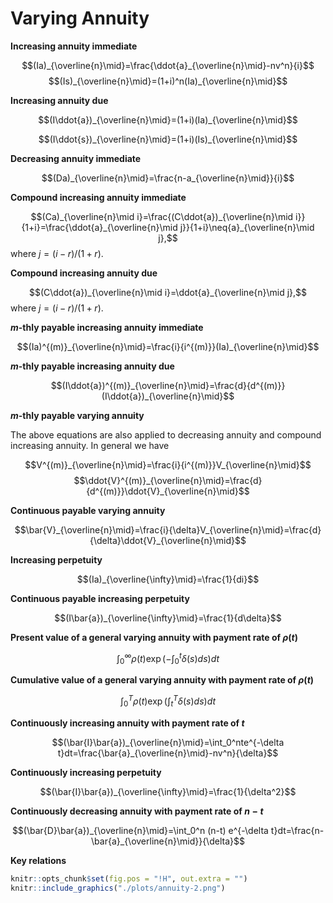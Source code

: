 # Varying Annuity

**Increasing annuity immediate**

$$(Ia)_{\overline{n}\mid}=\frac{\ddot{a}_{\overline{n}\mid}-nv^n}{i}$$
$$(Is)_{\overline{n}\mid}=(1+i)^n(Ia)_{\overline{n}\mid}$$

**Increasing annuity due**

$$(I\ddot{a})_{\overline{n}\mid}=(1+i)(Ia)_{\overline{n}\mid}$$

$$(I\ddot{s})_{\overline{n}\mid}=(1+i)(Is)_{\overline{n}\mid}$$

**Decreasing annuity immediate**

$$(Da)_{\overline{n}\mid}=\frac{n-a_{\overline{n}\mid}}{i}$$

**Compound increasing annuity immediate**

$$(Ca)_{\overline{n}\mid i}=\frac{(C\ddot{a})_{\overline{n}\mid i}}{1+i}=\frac{\ddot{a}_{\overline{n}\mid j}}{1+i}\neq{a}_{\overline{n}\mid j},$$
where $j=(i-r)/(1+r).$

**Compound increasing annuity due**

$$(C\ddot{a})_{\overline{n}\mid i}=\ddot{a}_{\overline{n}\mid j},$$
where $j=(i-r)/(1+r).$

**$m$-thly payable increasing annuity immediate**

$$(Ia)^{(m)}_{\overline{n}\mid}=\frac{i}{i^{(m)}}(Ia)_{\overline{n}\mid}$$

**$m$-thly payable increasing annuity due**

$$(I\ddot{a})^{(m)}_{\overline{n}\mid}=\frac{d}{d^{(m)}}(I\ddot{a})_{\overline{n}\mid}$$

**$m$-thly payable varying annuity**

The above equations are also applied to decreasing annuity and compound increasing annuity. In general we have 

$$V^{(m)}_{\overline{n}\mid}=\frac{i}{i^{(m)}}V_{\overline{n}\mid}$$
$$\ddot{V}^{(m)}_{\overline{n}\mid}=\frac{d}{d^{(m)}}\ddot{V}_{\overline{n}\mid}$$

**Continuous payable varying annuity**

$$\bar{V}_{\overline{n}\mid}=\frac{i}{\delta}V_{\overline{n}\mid}=\frac{d}{\delta}\ddot{V}_{\overline{n}\mid}$$

**Increasing perpetuity**

$$(Ia)_{\overline{\infty}\mid}=\frac{1}{di}$$

**Continuous payable increasing perpetuity**

$$(I\bar{a})_{\overline{\infty}\mid}=\frac{1}{d\delta}$$

**Present value of a general varying annuity with payment rate of $\rho(t)$**

$$\int_0^{\infty}\rho(t)\exp\left(-\int_0^t\delta(s)ds\right)dt$$

**Cumulative value of a general varying annuity with payment rate of $\rho(t)$**

$$\int_0^{T}\rho(t)\exp\left(\int_t^T\delta(s)ds\right)dt$$

**Continuously increasing annuity with payment rate of $t$**

$$(\bar{I}\bar{a})_{\overline{n}\mid}=\int_0^nte^{-\delta t}dt=\frac{\bar{a}_{\overline{n}\mid}-nv^n}{\delta}$$

**Continuously increasing perpetuity**

$$(\bar{I}\bar{a})_{\overline{\infty}\mid}=\frac{1}{\delta^2}$$

**Continuously decreasing annuity with payment rate of $n-t$**

$$(\bar{D}\bar{a})_{\overline{n}\mid}=\int_0^n (n-t) e^{-\delta t}dt=\frac{n-\bar{a}_{\overline{n}\mid}}{\delta}$$


**Key relations**

```r
knitr::opts_chunk$set(fig.pos = "!H", out.extra = "")
knitr::include_graphics("./plots/annuity-2.png")
```

